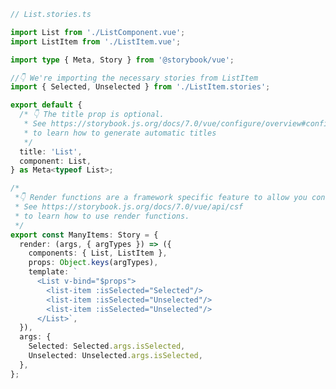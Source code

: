 ```ts
// List.stories.ts

import List from './ListComponent.vue';
import ListItem from './ListItem.vue';

import type { Meta, Story } from '@storybook/vue';

//👇 We're importing the necessary stories from ListItem
import { Selected, Unselected } from './ListItem.stories';

export default {
  /* 👇 The title prop is optional.
   * See https://storybook.js.org/docs/7.0/vue/configure/overview#configure-story-loading
   * to learn how to generate automatic titles
   */
  title: 'List',
  component: List,
} as Meta<typeof List>;

/*
 *👇 Render functions are a framework specific feature to allow you control on how the component renders.
 * See https://storybook.js.org/docs/7.0/vue/api/csf
 * to learn how to use render functions.
 */
export const ManyItems: Story = {
  render: (args, { argTypes }) => ({
    components: { List, ListItem },
    props: Object.keys(argTypes),
    template: `
      <List v-bind="$props">
        <list-item :isSelected="Selected"/>
        <list-item :isSelected="Unselected"/>
        <list-item :isSelected="Unselected"/>
      </List>`,
  }),
  args: {
    Selected: Selected.args.isSelected,
    Unselected: Unselected.args.isSelected,
  },
};
```
